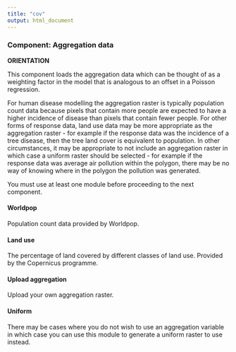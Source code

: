 ```yaml
---
title: "cov"
output: html_document
---
```


### **Component: Aggregation data**

**ORIENTATION**

This component loads the aggregation data which can be thought of as a weighting factor in the model that is analogous to an offset in a Poisson regression.

For human disease modelling the aggregation raster is typically population count data because pixels that contain more people are expected to have a higher incidence of disease than pixels that contain fewer people. For other forms of response data, land use data may be more appropriate as the aggregation raster - for example if the response data was the incidence of a tree disease, then the tree land cover is equivalent to population. In other circumstances, it may be appropriate to not include an aggregation raster in which case a uniform raster should be selected - for example if the response data was average air pollution within the polygon, there may be no way of knowing where in the polygon the pollution was generated.

You must use at least one module before proceeding to the next component. 

#### <span class="module_choice">Worldpop</span>
Population count data provided by Worldpop.

#### <span class="module_choice">Land use</span>
The percentage of land covered by different classes of land use. Provided by the Copernicus programme.

#### <span class="module_choice">Upload aggregation</span>
Upload your own aggregation raster.

#### <span class="module_choice">Uniform</span>
There may be cases where you do not wish to use an aggregation variable in which case you can use this module to generate a uniform raster to use instead.

